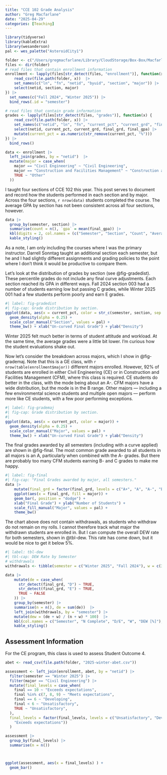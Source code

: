 ```yaml
---
title: "CCE 102 Grade Analysis"
author: "Greg Macfarlane"
date: "2025-04-29"
categories: [Teaching]
---
```


```r
library(tidyverse)
library(kableExtra)
library(wesanderson)
pal <- wes_palette("AsteroidCity1")
```
```r
folder <- c("/Users/gregmacfarlane/Library/CloudStorage/Box-Box/Macfarlane/2 Areas/cce102/grades")
files <- dir(folder)
# read files that contain enrollment information
enrollment <- lapply(files[str_detect(files, "enrollment")], function(x) {
    read_csv(file.path(folder, x))  |>
    set_names(c("ln", "fn", "netid", "byuid", "section", "major")) |>
    select(netid, section, major)
}) |>
  set_names(c("Fall 2024", "Winter 2025")) |>
  bind_rows(.id = "semester") 

# read files that contain grade information
grades <- lapply(files[str_detect(files, "grades")], function(x) {
    read_csv(file.path(folder, x)) |>
    set_names(c("netid", "ln", "fn", "current_pct", "current_grd", "final_grd", "final_gpa")) |>
    select(netid, current_pct, current_grd, final_grd, final_gpa) |>
    mutate(current_pct = as.numeric(str_remove(current_pct, "%")))
}) |>
  bind_rows()  

data <- enrollment |>
  left_join(grades, by = "netid")  |>
  mutate(major = case_when(
    major == "Civil Engineering" ~ "Civil Engineering",
    major == "Construction and Facilities Management" ~ "Construction and Facilities Management",
    TRUE ~ "Other"
  ))
```

I taught four sections of CCE 102 this year. This post serves to document and
record how the students performed in each section and by major. Across the four sections,
`r nrow(data)` students completed the course. The average GPA by section has not been 
consistent across all four sections, however.

```r
data |>
  group_by(semester, section) |>
  summarise(count = n(), `gpa` = mean(final_gpa)) |>
  kbl(digits = 2, col.names = (c("Semester", "Section", "Count", "Average GPA"))) |> 
  kable_styling()
```

As a note, I am only including the courses where I was the primary instructor.
Darrell Sonntag taught an additional section each semester, but he and I had
slightly different assignments and grading policies to the point where I don't think
it would be productive to compare them.

Let's look at the distribution of grades by section (see @fig-gradedist). These
percentile grades do not include any final curve adjustments. Each section
reached its GPA in different ways. Fall 2024  section 003 had a number of
students earning low but passing C grades, while Winter 2025 001 had a few
students perform poorly and earn E grades.

```r
#| label: fig-gradedist
#| fig-cap: Grade distribution by section.
ggplot(data, aes(x = current_pct, color = str_c(semester, section, sep = " "))) + 
  geom_density(alpha = 0.25) +
  scale_color_manual("Section", values = pal) +
  theme_bw() + xlab("Un-curved Final Grade") + ylab("Density")
```

Winter 2025 felt much better in terms of student attitude and workload. At the same
time, the average grades were a little bit lower. I'm curious how the student evaluations
shake out.

Now let's consider the breakdown across majors, which I show in @fig-grademaj. Note that
this is a GE class, with `r nrow(table(enrollment$major))` different majors enrolled. However,
92% of students are enrolled in either Civil Engineering (CE) or in Construction
and Facilities Management (CFM), where this class is required. CE
students do better in the class, with the mode being about an A-. CFM majors have
a wide distribution, but the mode is in the B range. Other majors --- including
a few environmental science students and multiple open majors --- perform more
like CE students, with a few poor performing exceptions.

```r
#| label: fig-grademaj
#| fig-cap: Grade distribution by section.
#| 
ggplot(data, aes(x = current_pct, color = major)) + 
  geom_density(alpha = 0.25) +
  scale_color_manual("Major", values = pal) +
  theme_bw() + xlab("Un-curved Final Grade") + ylab("Density")
```


The final grades awarded by all semesters (including with a curve applied) are 
shown in @fig-final. The most common grade awarded to all students in all majors is an A,
particularly when combined with the A- grades. But there are probably too many CFM
students earning B- and C grades to make me happy. 

```r
#| label: fig-final
#| fig-cap: "Final Grades awarded by major, all semesters."
data |>
    mutate(final_grd = factor(final_grd, levels = c("A+", "A", "A-", "B+", "B", "B-", "C+", "C", "C-", "D+", "D", "D-", "E", "W"))) |>
    ggplot(aes(x = final_grd, fill = major)) +
    geom_bar(, position = "dodge") +
    xlab("Final Grade") + ylab("Number of Students") +
    scale_fill_manual("Major", values = pal) +
    theme_bw()
```

The chart above does not contain withdrawals, as students who withdraw do not remain on my rolls. I 
cannot therefore track what major the withdrawn students are enrolled in. But I can compute the
overall DEW rate for both semesters, shown in @tbl-dew. This rate has come down, but 
it would be nice to get it below 5%.

```r
#| label: tbl-dew
#| tbl-cap: DEW Rate by Semester
# withdrawals
withdrawals <- tibble(semester = c("Winter 2025", "Fall 2024"), w = c(3, 4))

data |>
    mutate(de = case_when(
      str_detect(final_grd, "D") ~ TRUE,
      str_detect(final_grd, "E") ~ TRUE,
      TRUE ~ FALSE
    )) |>
    group_by(semester) |>
    summarise(n = n(), de = sum(de))  |>
    left_join(withdrawals, by = "semester") |>
    mutate(dew = (de + w) / (n + w) * 100)  |>
    kbl(col.names = c("Semester", "N Complete", "D/E", "W", "DEW [%]"), digits = 2)  |>
    kable_styling()
```


## Assessment Information 

For the CE program, this class is used to assess Student Outcome 4. 

```r
abet <- read_csv(file.path(folder, "2025-winter-abet.csv"))

assessment <- left_join(enrollment, abet, by = "netid") |>
  filter(semester == "Winter 2025") |> 
  filter(major == "Civil Engineering") |> 
  mutate(final_levels = case_when(
    final == 10 ~ "Exceeds expectations",
    final %in% c(7, 8, 9) ~ "Meets expectations",
    final == 6 ~ "Developing",
    final < 6 ~ "Unsatisfactory",
    TRUE ~ "Unsatisfactory",
  ),
  final_levels = factor(final_levels, levels = c("Unsatisfactory", "Developing", "Meets expectations", 
    "Exceeds expectations"))
  ) 

assessment |>
  group_by(final_levels) |>
  summarise(n = n())



ggplot(assessment, aes(x = final_levels) ) +
  geom_bar()
```